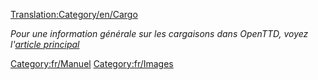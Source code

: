 [[Translation:Category/en/Cargo]]

''Pour une information générale sur les cargaisons dans OpenTTD, voyez l'[[fr/Manual/Cargaison|article principal]]''

[[Category:fr/Manuel]]
[[Category:fr/Images]]